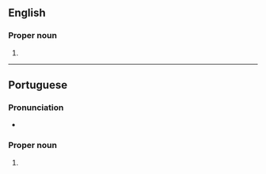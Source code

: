 ==English==

===Proper noun===
{{en-proper noun}}

# {{place|en|municipality/state capital|s/Amapá|c/Brazil}}

----

==Portuguese==

===Pronunciation===
{{pt-IPA}}
* {{hyph|pt|Ma|ca|pá}}

===Proper noun===
{{pt-proper noun}}

# {{place|pt|municipality/state capital|s/Amapá|c/Brazil}}